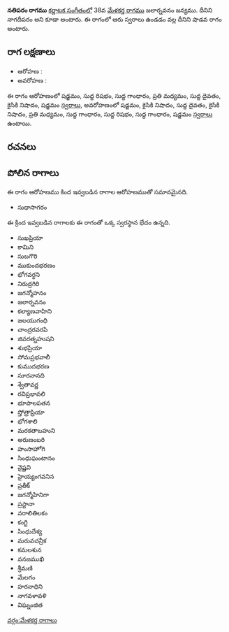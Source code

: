 {{Infobox ragam
	| name          	= నతిపరం
	| synonym	    	= నాగదీపరం
	| mela          	= 
	| chakra        	= 
	| janaka        	= 
	| type          	= శాడవ
	| arohanam      	= {{svaraC|S|R1|G1|M2|D1|N2|S'}} 
	| avarohanam    	= {{svaraC|S'|N2|D1|N2|M2|G1|R1|G1|S}}
	| jeeva         	=
	| chhaya        	=
	| nyasa         	=
	| vishesha      	= 
	| equivalent  		= 
}}
{{కర్ణాటక సంగీత రాగాలు}}
'''నతిపరం రాగము''' [[కర్ణాటక సంగీతం]]లో 38వ [[మేళకర్త రాగము]] జలార్నవనం జన్యము. దీనిని నాగదీపరం అని కూడా అంటారు. ఈ రాగంలో ఆరు స్వరాలు ఉండడం వల్ల దీనిని షాడవ రాగం అంటారు.


==రాగ లక్షణాలు==


* ఆరోహణ : {{svaraC|S|R1|G1|M2|D1|N2|S'}} 
* అవరోహణ : {{svaraC|S'|N2|D1|N2|M2|G1|R1|G1|S}}

ఈ రాగం ఆరోహణంలో షడ్జమం, సుద్ద రిషభం, సుద్ద గాంధారం, ప్రతి మధ్యమం, సుద్ద దైవతం, కైసికి నిషాదం, షడ్జమం [[స్వరాలు]], అవరోహణంలో షడ్జమం, కైసికి నిషాదం, సుద్ద దైవతం, కైసికి నిషాదం, ప్రతి మధ్యమం, సుద్ద గాంధారం, సుద్ద రిషభం, సుద్ద గాంధారం, షడ్జమం [[స్వరాలు]] ఉంటాయి.

==రచనలు==



==పోలిన రాగాలు==
ఈ రాగం ఆరోహణము కింద ఇవ్వబడిన రాగాల ఆరోహణముతో సమానమైనది.
* సుధాసాగరం

ఈ క్రింద ఇవ్వబడిన రాగాలకు ఈ రాగంతో ఒక్క స్వరస్థాన భేదం ఉన్నది.
* సుఖప్రియా
* కామిని
* సుబగౌరి
* ముకుందభరణం
* భోగవర్ధని
* నిరుద్రగిరి
* జగన్మోహనం
* జలార్నవనం
* కల్యాణవాహిని
* జలయుగంధి
* చాంద్రరవరపి
* జివరత్నహుషని
* శుభప్రియా
* సోమప్రభవాలీ
* కుముదభరణ
* సూరనానది
* శ్వేతావర్ణ
* రవిప్రభావలి
* భూపాలపతన
* స్తోత్రాప్రియా
* భోగశాలి
* మరకతాబహుని
* అరుణంబరి
* హంసాహోగి
* సింధుఘంటానం
* వైష్ణవి
* హైయ్యంగవనిన
* ప్రతీక్
* జగన్మోహినిగా
* ప్రస్టానా
* వరాలితిలకం
* కంగ్టి
* సింధుదేశ్య
* మరువచన్రీక
* కమలశున
* వనజముఖి
* శ్రీమణి
* మేలగం
* హరనాధిని
* నాగవళావళి
* విఘ్నంజిత



[[వర్గం:మేళకర్త రాగాలు]]